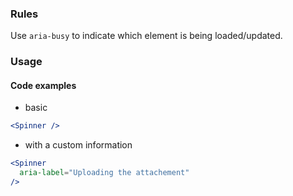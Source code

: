 
### Rules

<AccessibilityList rules={rules} />

<InfoBox>
  Use <code>aria-busy</code> to indicate which element is being loaded/updated.
</InfoBox>

### Usage

#### Code examples

- basic

<!-- prettier-ignore -->
```jsx
<Spinner />
```

- with a custom information

<!-- prettier-ignore -->
```jsx
<Spinner
  aria-label="Uploading the attachement"
/>
```
